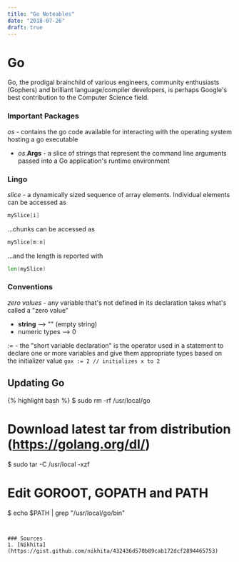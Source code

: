 ```yaml
---
title: "Go Noteables"
date: "2018-07-26"
draft: true
---
```


# Go
Go, the prodigal brainchild of various engineers, community enthusiasts (Gophers) and brilliant language/compiler developers, is perhaps Google's best contribution to the Computer Science field.

### Important Packages
_os_ - contains the go code available for interacting with the operating system hosting a go executable
* _os_.**Args** - a slice of strings that represent the command line arguments passed into a Go application's runtime environment

### Lingo
_slice_ - a dynamically sized sequence of array elements. Individual elements
can be accessed as
```go
mySlice[i]
```
...chunks can be accessed as
```go
mySlice[m:n]
```
...and the length is reported with
```go
len(mySlice)
```

### Conventions

_zero values_ - any variable that's not defined in its declaration takes what's called a "zero value"
* **string** --> "" (empty string)
* numeric types --> 0

_:=_ - the "short variable declaration" is the operator used in a statement to declare one or more variables and give them appropriate types based on the initializer value
```gox := 2 // initializes x to 2```

## Updating Go
{% highlight bash %}
$ sudo rm -rf /usr/local/go
# Download latest tar from distribution (https://golang.org/dl/)
$ sudo tar -C /usr/local -xzf <path-to-tarball>
# Edit GOROOT, GOPATH and PATH
$ echo $PATH | grep "/usr/local/go/bin"
```


### Sources
1. [Nikhita](https://gist.github.com/nikhita/432436d570b89cab172dcf2894465753)
